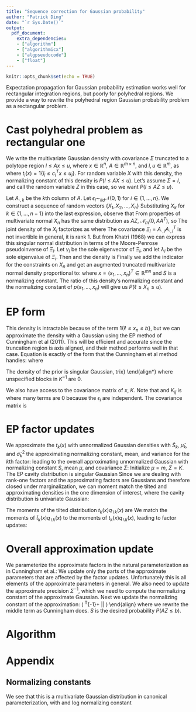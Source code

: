 ```yaml
---
title: "Sequence correction for Gaussian probability"
author: "Patrick Ding"
date: "`r Sys.Date()`"
output: 
  pdf_document:
    extra_dependencies: 
    - ["algorithm"]
    - ["algorithmicx"]
    - ["algpseudocode"]
    - ["float"]
---
```


```r
knitr::opts_chunk$set(echo = TRUE)
```


Expectation propagation for Gaussian probability estimation works well for rectangular integration regions, but poorly for polyhedral regions. We provide a
way to rewrite the polyhedral region Gaussian probability problem as a rectangular problem.

# Cast polyhedral problem as rectangular one

We write the multivariate Gaussian density with covariance $\Sigma$ truncated to
a polytope region $l \le Ax \le u$, where $x \in \mathbb{R}^n$, 
$A \in \mathbb{R}^{m \times n}$, and $l,u \in \mathbb{R}^m$, as
\begin{align*}
  p(x) &= \mathcal{N}_n(x; 0, \Sigma) 1 \{l \le Cx \le u \}
  \\
  &= \mathcal{N}_n(x; 0, \Sigma) \prod_{i=1}^m t_i(x),
\end{align*}
where $t_i(x) = 1 \{l_i \le c_i^T x \le u_i \}$. 
For random variable $X$ with this density, the normalizing constant of this density is $P(l \le AX \le u)$. Let's assume $\Sigma = I$, and call the 
random variable $Z$ in this case, so we want $P(l \le AZ \le u)$. 

Let $A_{\cdot, k}$ be the $k$th column of $A$. Let $\epsilon_i \sim_{iid} \mathcal{N}(0, 1)$ for $i \in \{1, \ldots, n\}$. We construct a sequence of random
vectors $\{X_1, X_2, \ldots, X_n\}$ 
\begin{align*}
  X_1 &= A_{\cdot, 1} \epsilon_1 
  \\
  X_2 &= X_1 + A_{\cdot, 2} \epsilon_2
  \\
  \vdots
  \\
  X_{n-1} &= X_{n-2} + A_{\cdot, n-1} \epsilon_{n-1}
  \\
  X_n &= X_{n-1} + A_{\cdot, n} \epsilon_n.
\end{align*}
Substituting $X_k$ for $k \in \{1, \ldots, n-1\}$ into the last expression, observe that
\begin{align*}
  X_n &= A_{\cdot, 1} \epsilon_1 + \cdots + A_{\cdot, n} \epsilon_n
  \\
  &= A \begin{pmatrix} \epsilon_1 \\ \vdots \\ \epsilon_n  \end{pmatrix}.
\end{align*}
From properties of multivariate normal $X_n$ has the same distribution as $AZ$,
$\mathcal{N}_m(0, AA^T)$, so
\begin{align*}
  P(l \le X_n \le u) = P(l \le AZ \le u).
\end{align*}
The joint density of the $X_i$ factorizes as
\begin{align*}
  p(x_1, \ldots, x_n) &= p(x_n| x_{n-1})p(x_{n-1}|x_{n-2}) \cdots p(x_2|x_1)p(x_1)
\end{align*}
where
\begin{align*}
  p(x_i | x_{i-1}) &= \mathcal{N}_m(x_i; x_{i-1}, A_{\cdot, i}A^T_{\cdot, i}) & i \in \{2, \ldots, n\}
  \\
  p(x_1) &= \mathcal{N}_m(x_1; 0, A_{\cdot, 1}A^T_{\cdot, 1}).
\end{align*}
The covariance $\Xi_i = A_{\cdot, i}A_{\cdot, i}^T$ is not invertible in general, it is rank 1.
But from Khatri (1968) we can express this singular normal distribution in terms of the Moore-Penrose pseudoinverse of $\Xi_i$. 
Let $\gamma_i$ be the sole eigenvector of $\Xi_i$, and let $\lambda_i$ be the sole eigenvalue of $\Xi_i$.
Then 
\begin{align}
  \gamma_i &= \frac{A_{\cdot, i}}{||A_{\cdot, i}||}
  \\
  \lambda_i &= ||A_{\cdot, i}||^2
  \\
  \Xi^{+} &= \frac{1}{\lambda_i} \gamma_i \gamma_i^T,
\end{align}
and the density is
\begin{align*}
  p(x_i | x_{i-1}) &= (2\pi)^{-n/2} |\lambda_i|^{-1/2} 
    \exp \left[ -\frac{\lambda_i}{2}(x_i - x_{i-1})^T\gamma_i \gamma_i^T(x_i - x_{i-1})\right]
  \\
  p(x_1) &= (2\pi)^{-n/2} |\lambda_1|^{-1/2} 
    \exp \left[ -\frac{\lambda_1}{2}x_1^T\gamma_1 \gamma_1^T x_1 \right].
\end{align*}
Finally we add the indicator for the constraints on $X_n$ and get an augmented truncated multivariate normal density proportional to:
\begin{align}\label{eq:augmented}
  p(x) &= \frac{1}{S} p(x_1, \ldots, x_n)1\{\ell \le x_n \le u \} \nonumber
  \\
  &= \frac{1}{S} p(x_1) \left[ \prod_{i=2}^n p(x_i|x_{i-1}) \right] 1\{\ell \le x_n \le u \}, 
\end{align}
where $x = (x_1, \ldots, x_n)^T \in \mathbb{R}^{mn}$ and $S$ is a normalizing constant.
The ratio of this density's normalizing constant and the normalizing constant of $p(x_1, \ldots, x_n)$ will give us $P(\ell \le X_n \le u)$. 

# EP form

This density is intractable because of the term $1\{\ell \le x_n \le b \}$, but we can approximate the density with a Gaussian using the EP method of Cunningham et al (2011). 
This will be efficient and accurate since the truncation region is axis aligned, and their method performs well in that case. 
Equation \ref{eq:augmented} is exactly of the form that the Cunningham et al
method handles:
\begin{align}
  p(x) &= p_0(x) \prod_{k=1}^n t_k(x) 
\end{align}
where
\begin{align}\label{eq:ep_form}
  p_0(x) &= p(x_1) \left[ \prod_{i=2}^n p(x_i|x_{i-1}) \right] & \text{prior}
  \\
  t_k(x) &= 1 \{\ell_k \le c_k^T x \le b_k \} = 1 \{\ell_k \le x_{n_k} \le b_k \} & \text{likelihood factor}
  \\
  c_k &= 
    \begin{pmatrix} 
      0_{1 \times m(n-1)} & 0_{1 \times k-1} & 1 & 0_{1 \times m-k}
    \end{pmatrix}^T
\end{align}

The density of the prior is singular Gaussian, 
\begin{align*}
  p_0(x) &= \mathcal{N}_{nm}(x; 0, K)
  \\
  &= (2 \pi)^{-n/2} \left( \prod_{i=1}^n |\lambda_i|^{-1/2} \right) \exp(x^T K^{-1} x)
  \\
  K^{-1} &= 
    \begin{pmatrix}
      \Xi^{+}_1 + \Xi^{+}_2 & \Xi^+_2\
      \\
      \Xi^{+}_2 & \Xi^{+}_2 + \Xi^{+}_3 & \Xi^{+}_3 
      \\
      & \Xi^{+}_3 & \Xi^{+}_3  + \Xi^{+}_4
      \\
      & & & \ddots
      \\
      & & & & \Xi^{+}_{n-1} + \Xi^{+}_n & \Xi^{+}_n 
      \\
      & & & & \Xi^{+}_n & \Xi^{+}_n
    \end{pmatrix}
\end{align*}
where unspecified blocks in $K^{-1}$ are 0.

We also have access to the covariance matrix of $x$, $K$. Note that
\begin{align}
  X_i &= \sum_{k=1}^i A_{\cdot, k} \epsilon_k 
  \\
  E[X_i] &= 0,
\end{align}
and $K_{ij}$ is
\begin{align}
  Cov(X_i, X_j) &= 
    E \left[ 
      \left( \sum_{r = 1}^i A_{\cdot, r} \epsilon_r \right) 
      \left(\sum_{s = 1}^j A_{\cdot, s} \epsilon_s \right)^T
    \right] - 
    E[X_i]E[X_j]
  \\
  &= \sum_{t = 1}^{\min (i, j)} A_{\cdot, t}A_{\cdot, t}^T
  \\
  &= \sum_{t = 1}^{\min (i, j)} \Xi_t,
\end{align}
where many terms are 0 because the $\epsilon_i$ are independent.
The covariance matrix is
\begin{align}
  K &= 
    \begin{pmatrix}
      \Xi_1 & \Xi_1 & \cdots & \cdots & \Xi_1 
      \\
      \Xi_1 & \Xi_1 + \Xi_2 & \Xi_1 + \Xi_2 & \cdots & \Xi_1 + \Xi_2
      \\
      \Xi_1 & \Xi_1 + \Xi_2 & \ddots        &        & \vdots
      \\
      \vdots &  \vdots &    & \sum_{t=1}^{n-1} \Xi_t &  \sum_{t=1}^{n-1} \Xi_t  
      \\
      \Xi_1 & \Xi_1 + \Xi_2 & \cdots   & \sum_{t=1}^{n-1} \Xi_t & \sum_{t=1}^{n} \Xi_t
    \end{pmatrix}
\end{align}

# EP factor updates

We approximate the $t_k(x)$ with unnormalized Gaussian densities with $\tilde{S}_k$, $\tilde{\mu}_k$, and $\tilde{\sigma}^2_k$ the approximating normalizing constant, mean, and variance for the $k$th factor:
<!--  -->
\begin{align*}
  \tilde{t}_k(x) = \tilde{S}_k N(c_k^T x; \tilde{\mu}_k, \tilde{\sigma}_k)
\end{align*}
<!--  -->
leading to the overall approximating unnormalized Gaussian with normalizing
constant $S$, mean $\mu$, and covariance $\Sigma$:
<!-- . -->
\begin{align*}
  q(x) = p_0(x) \prod_{k=1}^n \tilde{t}_k(x) = N(x; \mu, \Sigma)
\end{align*}
<!-- . -->
Initialize $\mu = m$, $\Sigma = K$.
The EP cavity distribution is singular Gaussian
<!-- . -->
\begin{align}\label{eq:cavity}
  q^{\backslash k}(x) &= Z^{\backslash k} N(x; u^{\backslash k}, V^{\backslash k})
  \\
  V^{\backslash k} &= \left(\Sigma^{-1} -
    \frac{1}{\tilde{\sigma}_k}c_k c_k^T\right)^{-1}
  \\
  u^{\backslash k} &= V^{\backslash k} \left( 
    \Sigma^{-1}\mu -  \frac{\tilde{\mu}_k}{\tilde{\sigma}_k^2} c_k \right)
\end{align}
<!-- . -->
Since we are dealing with rank-one factors and the approximating factors are Gaussians and therefore closed under marginalization, we can moment match the tilted and approximating densities in the one dimension of interest, where the cavity distribution is univariate Gaussian:
\begin{align}\label{eq:marginal_cavity}
  q_{\backslash k}(c_k^Tx) = q_{\backslash k}(x_{k'}) &= S^{\backslash k}N(x_{k_k}; 
                                          \mu_{\backslash k}, 
                                          \sigma_{\backslash k})
  \\
  \sigma_{\backslash k} &= \left(\frac{1}{\Sigma_{k'k'}} - \frac{1}{\tilde{\sigma}_k^2} \right)^{-1}
  \\
  \mu_{\backslash k} &= \sigma_{\backslash k} 
    \left( \frac{\mu_{k'}}{\Sigma_{k', k'}} -
    \frac{\tilde{\mu}_k}{\tilde{\sigma}_k^2}\right)
  \\
  k' &= m(n-1) + k
\end{align}

The moments of the tilted distribution $t_k(x)q_{\backslash k}(x)$ are
\begin{align}\label{eq:moments_tilted}
  \hat{S}_k &= \frac{1}{2}\big(\Phi(\beta) - \Phi(\alpha))
  \\
  \hat{\mu}_k &= \mu_{\backslash k} + 
    \frac{1}{\hat{S}_k} \frac{\sigma_{\backslash k}}{\sqrt{2\pi}} 
    (\exp(-\alpha^2) - \exp(-\beta^2))
  \\
  \hat{\sigma}_k^2 &= \mu_{\backslash k}^2 + \sigma_{\backslash k} +
    \frac{1}{\hat{S}_k} \frac{\sigma_{\backslash k}}{\sqrt{2\pi}} 
    \left( -(b_k + \mu_{\backslash k})\exp(-\beta^2) \right) - \hat{\mu}_k^2
  \\
  \alpha &= \frac{\ell_k - \mu_{\backslash k}}{\sqrt{2 \sigma^2_{\backslash k}}}
  \\
  \beta &= \frac{u_k - \mu_{\backslash k}}{\sqrt{2 \sigma^2_{\backslash k}}}
\end{align}
We match the moments of $\tilde{t}_k(x)q_{\backslash k}(x)$ to the moments of
$t_k(x)q_{\backslash k}(x)$, leading to factor updates:
\begin{align}\label{eq:factor_update}
  \tilde{\sigma}_k^2 &= (\hat{\sigma_k}^{-2} - \sigma_{\backslash k}^{-2})^{-1}
  \\
  \tilde{\mu}_k &= 
    \tilde{\sigma}_k^2(\hat{\sigma}_k^{-2} \hat{\mu}_k - 
    \sigma_{\backslash k}^{-2} \mu_{\backslash k})
  \\
  \tilde{S}_k &= \hat{S}_k\sqrt{2\pi} 
    \sqrt{\sigma_{\backslash k}^2 + \tilde{\sigma}_k^2}
    \exp \left( \frac{1}{2} \frac{(\mu_{\backslash k} - \tilde{\mu}_k)^2}
                     {( \sigma_{\backslash k}^2 + \tilde{\sigma}_k^2 )}         
         \right)
\end{align}

# Overall approximation update

We parameterize the approximate factors in the natural parameterization as in Cunningham et al.:
\begin{align*}
  \tilde{\tau}_k &= \frac{1}{\tilde{\sigma}^2_k}
  \\
  \tilde{\nu}_k &= \frac{\tilde{\mu}_k}{\tilde{\sigma}^2_k}
\end{align*}
We update only the parts of the approximate parameters that are affected by the factor updates. 
<!-- This is the bottom right $m \times m$ corner of $\Sigma$, $\Sigma_{(mm)}$, and the last $n$ elements of $\mu$, $\mu_{(m)}$.   -->
Unfortunately this is all elements of the approximate parameters in general.
\begin{align}
  \Sigma^{new} &= \Sigma^{old} - 
  \left(
    \frac{\Delta \tilde{\tau}_k}{1 + \Delta \tilde{\tau}_k \Sigma^{old}_{k'k'}}
  \right)(\Sigma^{old}_{\cdot, k'})(\Sigma^{old}_{\cdot, k'})^T
  \\
  \mu^{new} &= \mu^{old} + 
    \left(
      \frac{\Delta \tilde{\nu}_k - \Delta \tilde{\tau}_k \mu^{old}_{k'}}
           {1 + \Delta \tilde{\tau}_k \Sigma^{old}_{k'k'}}
    \right)
    \Sigma^{old}_{\cdot, k'}
\end{align}
We also need to update the approximate precision $\Sigma^{-1}$, which we need to compute the normalizing constant of the approximate Gaussian. 
\begin{align*}
  \Sigma^{-1} = K^{-1} + \sum_{k=1}^m \tilde{\tau}_k c_k c_k^T
\end{align*}
Next we update the normalizing constant of the approximation:
\begin{align}
  \log S &= -\frac{1}{2} \sum_{k=1}^n \log |\lambda_k|  \nonumber
  \\
         & \quad  +\sum_{k=1}^n \log \tilde{S}_k - \frac{1}{2}\left(\frac{\tilde{\mu}_k^2}{\tilde{\sigma}_k^2} + \log \tilde{\sigma}_k^2 + \log(2\pi) \right) \nonumber\
          \\
        & \quad  + \frac{1}{2}\left( \mu^T\Sigma^{-1}\mu + \log |\Sigma| \right) \nonumber
  \\
  &= -\frac{1}{2} \sum_{k=1}^n \log |\lambda_k| \nonumber
  \\
  & \quad + \sum_{k=1}^n \log \hat{S}_k + 
    \frac{1}{2} \log(\tilde{\tau}_k \sigma_{\backslash k}^2 + 1) +
    \frac{1}{2} \frac{
      \mu_{\backslash k}^2 \tilde{\tau}_k  - 
      2 \mu_{\backslash k} \tilde{\nu}_k - 
      \tilde{\nu}_k^2\sigma_{\backslash k}^2
      }{
      1 + \tilde{\tau}_k \sigma_{\backslash k}^2  
      } \nonumber
  \\
  &\quad  + \frac{1}{2}\left( \mu^T\Sigma^{-1}\mu + \log |\Sigma| \right)
\end{align}
where we rewrite the middle term as Cunningham does. 
$S$ is the desired probability $P(AZ \le b)$.

# Algorithm

\begin{algorithm}[H]
  \caption{Sequence corrected EP for Gaussian probability}
  \label{algo}
  \begin{algorithmic}
    \State Set $\tilde{\sigma}_k = 0$
    \While{not converged}
      \For{$k = 1:n$}
        \State Form cavity distribution 
          $ 
            q^{\backslash k}(x) = 
              Z^{\backslash k} N(x; u^{\backslash k}, V^{\backslash k}) 
          $
        \State Compute moments of tilted distribution $t_k(x)q_{\backslash k}(x)$
        \State Update parameters of $\tilde{t}_k(x)$
      \EndFor
      \State Update overall approximation $\mu$, $\Sigma$
    \EndWhile
    \State Calculate $S$\\
    \Return $S$
  \end{algorithmic}
\end{algorithm}

# Appendix {#Appendix}

## Normalizing constants

\begin{align*}
  p_0(x) \prod_{i=1}^n \tilde{t}_i(x) &= 
    \frac{1}{\sqrt{2\pi|K|}} \exp \left( -\frac{1}{2}(x - m)^T K^{-1} (x -m\right) 
    \prod_{i=1}^n \frac{1}{\sqrt{2\pi \tilde{\sigma}^2_i}} \exp\left(-\frac{1}{2\tilde{\sigma}_i^2}(c_i^Tx - \tilde{\mu_i})^2 \right) 
    \\
    &= \exp\left( -\frac{1}{2}(n\log 2\pi + \log|K| + m^TK^{-1}m) \right)
      \exp(m^TK^{-1}x - \frac{1}{2} x^TK^{-1}x) \times
      \\
    & \quad \prod_{i=1}^n \left( 
      \exp \left( -\frac{1}{2}(\log 2\pi - \log \tilde{\tau}_i + \tilde{\nu}_i^2\tilde{\tau}_i) \right)
      \exp \left( \tilde{\nu}_i c_i^Tx - \frac{1}{2} \tilde{\tau}_i x^T c_i c_i^T x \right) \right) 
    \\
    &= \exp\left( -\frac{1}{2}(n\log 2\pi + \log|K| + m^TK^{-1}m) \right) \times
    \\
    & \quad \prod_{i=1}^n \left(
      \exp \left( -\frac{1}{2}(\log 2\pi - \log \tilde{\tau}_i + \tilde{\nu}_i^2\tilde{\tau}_i) \right) 
        \exp \left( (m^T K^{-1} + \sum_{i=1}^n \tilde{\nu}_i c_i^T) x
        - \frac{1}{2}x^T( K^{-1} + \sum_{i=1}^n \tilde{\tau}_i c_i c_i^T )x\right)
      \right)
\end{align*}
We see that this is a multivariate Gaussian distribution in canonical parameterization, with 
\begin{align}
  \eta = K^{-1}m + \sum_{i=1}^n \tilde{\nu}_i c_i
  \\
  \Lambda = K^{-1} + \sum_{i=1}^n \tilde{\tau}_i c_i c_i^T
\end{align}
and log normalizing constant
\begin{align}
  -\frac{1}{2}(n\log 2\pi + \log|K| + m^TK^{-1}m) + 
  \sum_{i=1}^n -\frac{1}{2}(\log 2\pi - \log \tilde{\tau}_i + \tilde{\nu}_i^2\tilde{\tau}_i)
\end{align}

